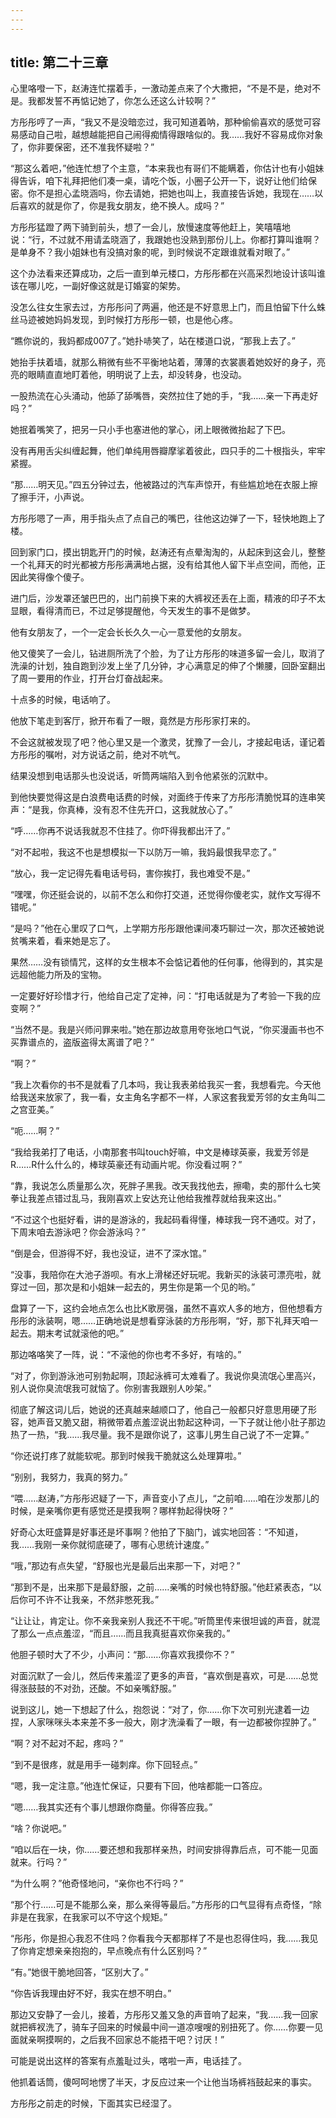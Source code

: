 ```yaml
---
---
---
```

title: 第二十三章
---




心里咯噔一下，赵涛连忙摆着手，一激动差点来了个大撒把，“不是不是，绝对不是。我都发誓不再惦记她了，你怎么还这么计较啊？”

方彤彤哼了一声，“我又不是没暗恋过，我可知道着呐，那种偷偷喜欢的感觉可容易感动自己啦，越想越能把自己闹得痴情得跟啥似的。我……我好不容易成你对象了，你非要保密，还不准我怀疑啦？”

“那这么着吧，”他连忙想了个主意，“本来我也有哥们不能瞒着，你估计也有小姐妹得告诉，咱下礼拜把他们凑一桌，请吃个饭，小圈子公开一下，说好让他们给保密。你不是担心孟晓涵吗，你去请她，把她也叫上，我直接告诉她，我现在……以后喜欢的就是你了，你是我女朋友，绝不换人。成吗？”

方彤彤猛蹬了两下骑到前头，想了一会儿，放慢速度等他赶上，笑嘻嘻地说：“行，不过就不用请孟晓涵了，我跟她也没熟到那份儿上。你都打算叫谁啊？是单身不？我小姐妹也有没搞对象的呢，到时候说不定跟谁就看对眼了。”

这个办法看来还算成功，之后一直到单元楼口，方彤彤都在兴高采烈地设计该叫谁该在哪儿吃，一副好像这就是订婚宴的架势。

没怎么往女生家去过，方彤彤问了两遍，他还是不好意思上门，而且怕留下什么蛛丝马迹被她妈妈发现，到时候打方彤彤一顿，也是他心疼。

“瞧你说的，我妈都成007了。”她扑哧笑了，站在楼道口说，“那我上去了。”

她抬手扶着墙，就那么稍微有些不平衡地站着，薄薄的衣裳裹着她姣好的身子，亮亮的眼睛直直地盯着他，明明说了上去，却没转身，也没动。

一股热流在心头涌动，他舔了舔嘴唇，突然拉住了她的手，“我……亲一下再走好吗？”

她抿着嘴笑了，把另一只小手也塞进他的掌心，闭上眼微微抬起了下巴。

没有再用舌尖纠缠起舞，他们单纯用唇瓣摩挲着彼此，四只手的二十根指头，牢牢紧握。

“那……明天见。”四五分钟过去，他被路过的汽车声惊开，有些尴尬地在衣服上擦了擦手汗，小声说。

方彤彤嗯了一声，用手指头点了点自己的嘴巴，往他这边弹了一下，轻快地跑上了楼。

回到家门口，摸出钥匙开门的时候，赵涛还有点晕淘淘的，从起床到这会儿，整整一个礼拜天的时光都被方彤彤满满地占据，没有给其他人留下半点空间，而他，正因此笑得像个傻子。

进门后，沙发罩还皱巴巴的，出门前换下来的大裤衩还丢在上面，精液的印子不太显眼，看得清而已，不过足够提醒他，今天发生的事不是做梦。

他有女朋友了，一个一定会长长久久一心一意爱他的女朋友。

他又傻笑了一会儿，钻进厕所洗了个脸，为了让方彤彤的味道多留一会儿，取消了洗澡的计划，独自跑到沙发上坐了几分钟，才心满意足的伸了个懒腰，回卧室翻出了周一要用的作业，打开台灯奋战起来。

十点多的时候，电话响了。

他放下笔走到客厅，掀开布看了一眼，竟然是方彤彤家打来的。

不会这就被发现了吧？他心里又是一个激灵，犹豫了一会儿，才接起电话，谨记着方彤彤的嘱咐，对方说话之前，绝对不吭气。

结果没想到电话那头也没说话，听筒两端陷入到令他紧张的沉默中。

到他快要觉得这是白浪费电话费的时候，对面终于传来了方彤彤清脆悦耳的连串笑声：“是我，你真棒，没有忍不住先开口，这我就放心了。”

“呼……你再不说话我就忍不住挂了。你吓得我都出汗了。”

“对不起啦，我这不也是想模拟一下以防万一嘛，我妈最恨我早恋了。”

“放心，我一定记得先看电话号码，害你挨打，我也难受不是。”

“嘿嘿，你还挺会说的，以前不怎么和你打交道，还觉得你傻老实，就作文写得不错呢。”

“是吗？”他在心里叹了口气，上学期方彤彤跟他课间凑巧聊过一次，那次还被她说贫嘴来着，看来她是忘了。

果然……没有锁情咒，这样的女生根本不会惦记着他的任何事，他得到的，其实是远超他能力所及的宝物。

一定要好好珍惜才行，他给自己定了定神，问：“打电话就是为了考验一下我的应变啊？”

“当然不是。我是兴师问罪来啦。”她在那边故意用夸张地口气说，“你买漫画书也不买靠谱点的，盗版盗得太离谱了吧？”

“啊？”

“我上次看你的书不是就看了几本吗，我让我表弟给我买一套，我想看完。今天他给我送来放家了，我一看，女主角名字都不一样，人家这套我爱芳邻的女主角叫二之宫亚美。”

“呃……啊？”

“我给我弟打了电话，小南那套书叫touch好嘛，中文是棒球英豪，我爱芳邻是R……R什么什么的，棒球英豪还有动画片呢。你没看过啊？”

“靠，我说怎么质量那么次，死胖子黑我。改天我找他去，擦嘞，卖的那什么七笑拳让我差点错过乱马，我刚喜欢上安达充让他给我推荐就给我来这出。”

“不过这个也挺好看，讲的是游泳的，我起码看得懂，棒球我一窍不通哎。对了，下周末咱去游泳吧？你会游泳吗？”

“倒是会，但游得不好，我也没证，进不了深水馆。”

“没事，我陪你在大池子游呗。有水上滑梯还好玩呢。我新买的泳装可漂亮啦，就穿过一回，那次是和小姐妹一起去的，男生你是第一个见的哟。”

盘算了一下，这约会地点怎么也比K歌房强，虽然不喜欢人多的地方，但他想看方彤彤的泳装啊，嗯……正确地说是想看穿泳装的方彤彤啊，“好，那下礼拜天咱一起去。期末考试就滚他的吧。”

那边咯咯笑了一阵，说：“不滚他的你也考不多好，有啥的。”

“对了，你到游泳池可别勃起啊，顶起泳裤可太难看了。我说你臭流氓心里高兴，别人说你臭流氓我可就恼了。你别害我跟别人吵架。”

彻底了解这词儿后，她说的还真越来越顺口了，他自己一般都只好意思用硬了形容，她声音又脆又甜，稍微带着点羞涩说出勃起这种词，一下子就让他小肚子那边热了一热，“我……我尽量。我不是跟你说了，这事儿男生自己说了不一定算。”

“你还说打疼了就能软呢。那到时候我干脆就这么处理算啦。”

“别别，我努力，我真的努力。”

“喂……赵涛，”方彤彤迟疑了一下，声音变小了点儿，“之前咱……咱在沙发那儿的时候，是亲嘴你更有感觉还是摸我啊？哪样勃起得快呀？”

好奇心太旺盛算是好事还是坏事啊？他拍了下脑门，诚实地回答：“不知道，我……我刚一亲你就彻底硬了，哪有心思统计速度。”

“哦，”那边有点失望，“舒服也光是最后出来那一下，对吧？”

“那到不是，出来那下是最舒服，之前……亲嘴的时候也特舒服。”他赶紧表态，“以后你可不许不让我亲，不然非憋死我。”

“让让让，肯定让。你不亲我亲别人我还不干呢。”听筒里传来很坦诚的声音，就混了那么一点点羞涩，“而且……而且我真挺喜欢你亲我的。”

他胆子顿时大了不少，小声问：“那……你喜欢我摸你不？”

对面沉默了一会儿，然后传来羞涩了更多的声音，“喜欢倒是喜欢，可是……总觉得涨鼓鼓的不对劲，还酸。不如亲嘴舒服。”

说到这儿，她一下想起了什么，抱怨说：“对了，你……你下次可别光逮着一边捏，人家咪咪头本来差不多一般大，刚才洗澡看了一眼，有一边都被你捏肿了。”

“啊？对不起对不起，疼吗？”

“到不是很疼，就是用手一碰刺痒。你下回轻点。”

“嗯，我一定注意。”他连忙保证，只要有下回，他啥都能一口答应。

“嗯……我其实还有个事儿想跟你商量。你得答应我。”

“啥？你说吧。”

“咱以后在一块，你……要还想和我那样亲热，时间安排得靠后点，可不能一见面就来。行吗？”

“为什么啊？”他奇怪地问，“亲你也不行吗？”

“那个行……可是不能那么亲，那么亲得等最后。”方彤彤的口气显得有点奇怪，“除非是在我家，在我家可以不守这个规矩。”

“彤彤，你是担心我忍不住吗？你看我今天都那样了不是也忍得住吗，我……我见了你肯定想亲亲抱抱的，早点晚点有什么区别吗？”

“有。”她很干脆地回答，“区别大了。”

“你告诉我理由好不好，我实在想不明白。”

那边又安静了一会儿，接着，方彤彤又羞又急的声音响了起来，“我……我一回家就把裤衩洗了，骑车子回来的时候最中间一道凉嗖嗖的别扭死了。你……你要一见面就亲啊摸啊的，之后我不回家总不能捂干吧？讨厌！”

可能是说出这样的答案有点羞耻过头，喀啦一声，电话挂了。

他抓着话筒，傻呵呵地愣了半天，才反应过来一个让他当场裤裆鼓起来的事实。

方彤彤之前走的时候，下面其实已经湿了。